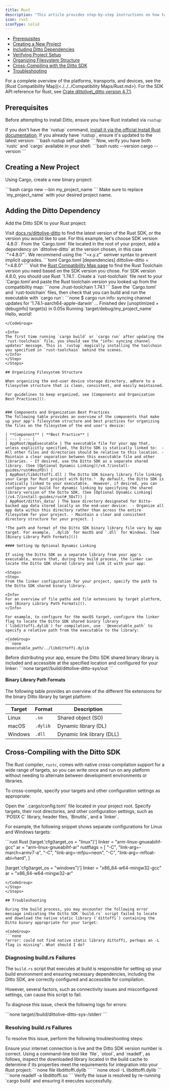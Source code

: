 ```yaml
---
title: Rust
description: "This article provides step-by-step instructions on how to set up a new Rust project, integrate the Ditto SDK, cross-compile for any target platform, and more:"
icon: rust
iconType: solid
---
```


- [Prerequisites](/install-guides/rust#STCAQ)
- [Creating a New Project](/install-guides/rust#1JwfY)
- [Including Ditto Dependencies](/install-guides/rust#PjmtY)
- [Verifying Project Setup](/install-guides/rust#tH0Ah)
- [Organizing Filesystem Structure](/install-guides/rust#EYyu6)
- [Cross-Compiling with the Ditto SDK](/install-guides/rust#GCpmi)
- [Troubleshooting](/install-guides/rust#5enEt)


<Info>
For a complete overview of the platforms, transports, and devices, see the [Rust Compatibility Map](<./../../Compatibility Maps/Rust.md>).
</Info>

<Info>
For the SDK API reference for Rust, see <a href="https://software.ditto.live/rust/Ditto/4.7.1/x86_64-unknown-linux-gnu/docs/dittolive_ditto/index.html" target="_blank">Crate dittolive\_ditto version 4.7.1</a>.
</Info>

## Prerequisites

Before attempting to install Ditto, ensure you have Rust installed via `rustup`:

<Steps>
<Step>
If you don't have the `rustup` command, <a href="https://rustup.rs/" target="_blank">install it via the official Install Rust documentation</a>.
</Step>

<Step>
If you already have `rustup`, ensure it's updated to the latest version:

<CodeGroup>
```bash
rustup self update
```
</CodeGroup>
</Step>

<Step>
Now, verify you have both `rustc` and `cargo` available in your shell:

<CodeGroup>
```bash
rustc --version
cargo --version
```
</CodeGroup>
</Step>
</Steps>

## Creating a New Project

Using Cargo, create a new binary project:

<CodeGroup>
```bash
cargo new --bin my_project_name
```
</CodeGroup>

<Info>
Make sure to replace `my_project_name` with your desired project name.
</Info>

## Adding the Ditto Dependency

Add the Ditto SDK to your Rust project:

<Steps>
<Step>
Visit <a href="https://docs.rs/dittolive-ditto" target="_blank">docs.rs/dittolive-ditto</a> to find the latest version of the Rust SDK, or the version you would like to use. For this example, let's choose SDK version `4.8.0`.
</Step>

<Step>
From the `Cargo.toml` file located in the root of your project, add a dependency on `dittolive-ditto` at the version chosen, in this case `"=4.8.0"`. We recommend using the `"=x.y.z"` semver syntax to prevent implicit upgrades.

<CodeGroup>
```toml Cargo.toml
[dependencies]
dittolive-ditto = "=4.8.0"
```
</CodeGroup>
</Step>

<Step>
Visit the <a href="https://docs.ditto.live/compatibility/rust" target="_blank">Rust Compatibility Map page</a> to find the Rust Toolchain version you need based on the SDK version you chose. For SDK version 4.8.0, you should use Rust `1.74.1`.
</Step>

<Step>
Create a `rust-toolchain` file next to your `Cargo.toml`and paste the Rust toolchain version you looked up from the compatibiltiy map:

<CodeGroup>
```none ./rust-toolchain
1.74.1
```
</CodeGroup>
</Step>

<Step>
Save the `Cargo.toml` and `rust-toolchain` files, then check that you can build and run the executable with `cargo run`:

<CodeGroup>
```none
$ cargo run
info: syncing channel updates for '1.74.1-aarch64-apple-darwin'
...
    Finished dev [unoptimized + debuginfo] target(s) in 0.05s
     Running `target/debug/my_project_name`
Hello, world!

```
</CodeGroup>

<Info>
The first time running `cargo build` or `cargo run` after updating the `rust-toolchain` file, you should see the "info: syncing channel updates" message. This is `rustup` magically installing the toolchain you specified in `rust-toolchain` behind the scenes.
</Info>
</Step>
</Steps>

## Organizing Filesystem Structure

When organizing the end-user device storage directory, adhere to a filesystem structure that is clean, consistent, and easily maintained.

For guidelines to keep organized, see [Components and Organization Best Practices]().


### Components and Organization Best Practices
The following table provides an overview of the components that make up your app's filesystem structure and best practices for organizing the files on the filesystem of the end user's device:

| **Component** | **Best Practice** |
| --- | --- |
| AppRoot/AppExecutable | The executable file for your app that, unless explicitly specified, the Ditto SDK is statically linked to:  - All other files and directories should be relative to this location. - Maintain a clear separation between this executable file and other libraries. - If desired, use the Ditto SDK as a separate shared library. (See [Optional Dynamic Linking](/v4.7/install-guides/rust#eszFD)﻿) |
| AppRoot/libdittoffi.dll | The Ditto SDK binary library file linking your Cargo for Rust project with Ditto.¹  By default, the Ditto SDK is statically linked to your executable.  However, if desired, you can configure your build for dynamic linking by specifying the shared library version of the Ditto SDK. (See [Optional Dynamic Linking](/v4.7/install-guides/rust#_5OsT)﻿) |
| AppRoot/ditto\_data/ | The base directory designated for Ditto-backed app data stored locally on the end-user device:  - Organize all app data within this directory rather than across the entire filesystem for your project. - Maintain a clear and consistent directory structure for your project. |

¹The path and format of the Ditto SDK binary library file vary by app target. For example, `.dylib` for macOS and `.dll` for Windows. (See [Binary Library Path Formats]())

#### Setting Up Optional Dynamic Linking

If using the Ditto SDK as a separate library from your app's executable, ensure that, during the build process, the linker can locate the Ditto SDK shared library and link it with your app:

<Steps>
<Step>
From the linker configuration for your project, specify the path to the Ditto SDK shared binary library.

<Info>
For an overview of file paths and file extensions by target platform, see [Binary Library Path Formats]().
</Info>

For example, to configure for the macOS target, configure the linker flag to locate the Ditto SDK shared binary library (`libdittoffi.dylib`) for compilation, use  `@executable_path` to specify a relative path from the executable to the library:

<CodeGroup>
```none
@executable_path/../libdittoffi.dylib
```
</CodeGroup>
</Step>

<Step>
Before distributing your app, ensure the Ditto SDK shared binary library is included and accessible at the specified location and configured for your linker:

<CodeGroup>
```none
target/<profile>/build/dittolive-ditto-sys<hash>/out
```
</CodeGroup>
</Step>
</Steps>

#### Binary Library Path Formats

The following table provides an overview of the different file extensions for the binary Ditto library by target platform:

| **Target** | **Format** | **Description**            |
| ---------- | ---------- | -------------------------- |
| Linux      | `.so`      | Shared object (SO)         |
| macOS      | `.dylib`   | Dynamic library (DL)       |
| Windows    | `.dll`     | Dynamic link library (DLL) |

## Cross-Compiling with the Ditto SDK

The Rust compiler, `rustc`, comes with native cross-compilation support for a wide range of targets, so you can write once and run on any platform without needing to alternate between development environments or libraries.

To cross-compile, specify your targets and other configuration settings as appropriate:

<Steps>
<Step>
Open the `.cargo/config.toml` file located in your project root.
</Step>

<Step>
Specify targets, their root directories, and other configuration settings, such as `POSIX C` library, header files, `Binutils`, and a `linker`.

For example, the following snippet shows separate configurations for Linux and Windows targets:

<CodeGroup>
```rust Rust
[target.'cfg(target_os = "linux")']
linker = "arm-linux-gnueabihf-gcc"
ar = "arm-linux-gnueabihf-ar"
rustflags = [
    "-C", "link-arg=-march=armv7-a",
    "-C", "link-arg=-mfpu=neon",
    "-C", "link-arg=-mfloat-abi=hard",
]

[target.'cfg(target_os = "windows")']
linker = "x86_64-w64-mingw32-gcc"
ar = "x86_64-w64-mingw32-ar"

```
</CodeGroup>
</Step>
</Steps>

## Troubleshooting

During the build process, you may encounter the following error message indicating the Ditto SDK `build.rs` script failed to locate and download the native static library (`dittoffi`) containing the Ditto binary appropriate for your target:

<CodeGroup>
```none
"error: could not find native static library dittoffi, perhaps an -L flag is missing". What should I do?
```
</CodeGroup>

### Diagnosing build.rs Failures

The  `build.rs` script that executes at build is responsible for setting up your build environment and ensuring necessary dependencies, including the Ditto SDK, are correctly configured and accessible for compilation.

However, several factors, such as connectivity issues and misconfigured settings, can cause this script to fail.

To diagnose this issue, check the following logs for errors:

<CodeGroup>
```none
 target/<profile>/build/dittolive-ditto-sys-<hash>/stderr
```
</CodeGroup>

### Resolving build.rs Failures

To resolve this issue, perform the following troubleshooting steps:

<Steps>
<Step>
Ensure your internet connection is live and the Ditto SDK version number is correct.
</Step>

<Step>
Using a command-line tool like `file`, `otool`, and `readelf`, as follows, inspect the downloaded library located in the build cache to determine if its properties meet the requirements for integration into your Rust project:

<CodeGroup>
```none
file libdittoffi.dylib
```
</CodeGroup>

<CodeGroup>
```none
otool -L libdittoffi.dylib
```
</CodeGroup>

<CodeGroup>
```none
readelf -a libdittoffi.so
```
</CodeGroup>
</Step>

<Step>
Verify the issue is resolved by re-running `cargo build` and ensuring it executes successfully.
</Step>
</Steps>

